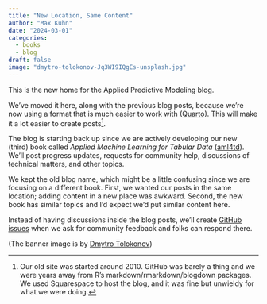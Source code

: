 ```yaml
---
title: "New Location, Same Content"
author: "Max Kuhn"
date: "2024-03-01"
categories:
  - books
  - blog
draft: false
image: "dmytro-tolokonov-Jq3WI9IQgEs-unsplash.jpg"
---
```


This is the new home for the Applied Predictive Modeling blog. 

We've moved it here, along with the previous blog posts, because we’re now using a format that is much easier to work with ([Quarto](https://quarto.org/)). This will make it a lot easier to create posts^[Our old site was started around 2010. GitHub was barely a thing and we were years away from R’s markdown/rmarkdown/blogdown packages. We used Squarespace to host the blog, and it was fine but unwieldy for what we were doing.].

The blog is starting back up since we are actively developing our new (third) book called _Applied Machine Learning for Tabular Data_ ([aml4td](https://aml4td.org/)). We'll post progress updates, requests for community help, discussions of technical matters, and other topics. 

We kept the old blog name, which might be a little confusing since we are focusing on a different book. First, we wanted our posts in the same location; adding content in a new place was awkward. Second, the new book has similar topics and I’d expect we’d put similar content here. 

Instead of having discussions inside the blog posts, we’ll create [GitHub issues](https://github.com/aml4td/blog/issues) when we ask for community feedback and folks can respond there. 

(The banner image is by [Dmytro Tolokonov](https://unsplash.com/photos/tree-leaves-macro-photography-Jq3WI9IQgEs?utm_content=creditShareLink&utm_medium=referral&utm_source=unsplash))